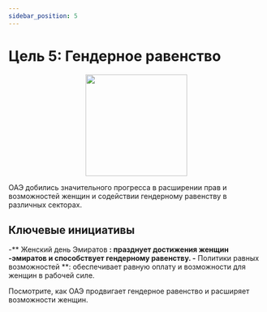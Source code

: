 ```yaml
---
sidebar_position: 5
---
```


# Цель 5: Гендерное равенство

<p align="center"><img src="https://www.un.org/sustainabledevelopment/wp-content/uploads/2019/08/E-Goal-05-1024x1024.png" width="200" height="200"/></p>

ОАЭ добились значительного прогресса в расширении прав и возможностей женщин и содействии гендерному равенству в различных секторах.

## Ключевые инициативы

-** Женский день Эмиратов **: празднует достижения женщин -эмиратов и способствует гендерному равенству.
-** Политики равных возможностей **: обеспечивает равную оплату и возможности для женщин в рабочей силе.

Посмотрите, как ОАЭ продвигает гендерное равенство и расширяет возможности женщин.